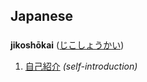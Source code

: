 == Japanese ==
=== {{Romaji}} ===
'''jikoshōkai''' ([[じこしょうかい]])

# [[自己紹介]] ''(self-introduction)''